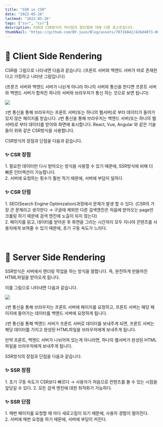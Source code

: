 ```yaml
---
title: "SSR vs CSR"
date: "2022-05-26"
lastmod: "2022-05-26"
tags: ["ssr", "csr"]
description: SSR과 CSR방식의 차이점과 장단점에 대해 다룬 포스트입니다.
thumbNail: "https://github.com/BY-juun/Blog/assets/78716842/426d4073-0871-4e3d-a8f1-cd4b93fcc3e2"
---
```


# 🌟 Client Side Rendering

CSR을 그림으로 나타내면 다음과 같습니다. (프론트 서버와 백엔드 서버가 따로 존재한다고 가정하고 나타낸 그림입니다)

(프론즈 서버와 백엔드 서버가 나뉜게 아니라 하나의 서버와 통신을 한다면 프론트 서버와 백엔드 서버가 합쳐진 하나의 서버와 브라우저가 통신 하는 것으로 보면 됩니다)

<img src="https://github.com/BY-juun/Blog/assets/78716842/ce794e89-6d00-4d2e-97a4-3313a0400598" />

`1`번 통신을 통해 브라우저는 프론트 서버(또는 하나의 웹서버)로 부터 데이터가 들어가 있지 않은 페이지를 받습니다.
`2`번 통신을 통해 브라우저는 백엔드 서버(또는 하나의 웹서버)로 부터 데이터를 받아와 화면에 표시합니다.
React, Vue, Angular 와 같은 기술들이 위와 같은 CSR방식을 사용합니다.

CSR방식의 장점과 단점을 다음과 같습니다.

### ✨ CSR 장점

1️. 필요한 데이터만 다시 받아오는 방식을 사용할 수 있기 때문에, SSR방식에 비해 더 빠른 인터렉션이 가능합니다.  
2️. 서버에 요청하는 횟수가 훨씬 적기 때문에, 서버에 부담이 덜하다

### ✨ CSR 단점

1️. SEO(Search Engine Optimization)과정에서 문제가 발생 할 수 있다. (CSR의 가장 큰 문제라고 생각한다 → 구글에 제외한 다른 검색엔진은 처음에 받아오는 page만 크롤링 하기 때문에 검색 엔진에 노출이 되지 않는다)  
2️. 페이지를 읽고, 데이터를 받아온 후 화면을 그리는 시간까지 모두 지나야 콘텐츠를 사용자에게 보여줄 수 있기 때문에, 초기 구동 속도가 느리다.

<br />

# 🌟 Server Side Rendering

SSR방식은 서버에서 렌더링 작업을 하는 방식을 말합니다. 즉, 완전하게 만들어진 HTML파일을 받아오게 됩니다.

이를 그림으로 나타내면 다음과 같습니다.

<img src="https://github.com/BY-juun/Blog/assets/78716842/085bd5db-4245-4496-9d56-b81c54871288" />

`1`번 통신을 통해 브라우저는 프론트 서버에 페이지를 요청하고, 프론트 서버는 해당 페이지에 들어가는 데이터를 백엔드 서버에 요청하게 됩니다.

`2`번 통신을 통해 백엔드 서버가 프론트 서버로 데이터를 보내주게 되면, 프론트 서버는 해당 데이터를 가지고 완성된 HTML파일을 브라우저에게 보내주게 됩니다.

만약 프론트, 백엔드 서버가 나뉘어져 있는게 아니라면, 하나의 웹서버가 완성된 HTML파일을 브라우저에게 보내주게 됩니다.

SSR방식의 장점과 단점을 다음과 같습니다.

### ✨ SSR 장점

1️. 초기 구동 속도가 CSR보다 빠르다 → 사용자가 처음으로 컨텐츠를 볼 수 있는 시점을 앞당길 수 있다.
2️. 모든 검색 엔진에 대한 최적화가 가능하다.

### ✨ SSR 단점

1️. 매번 페이지를 요청할 때 마다 새로고침이 되기 때문에, 사용자 경험이 떨어진다.  
2️. 서버에 매번 요청을 하기 때문에, 서버에 부담이 커진다.

